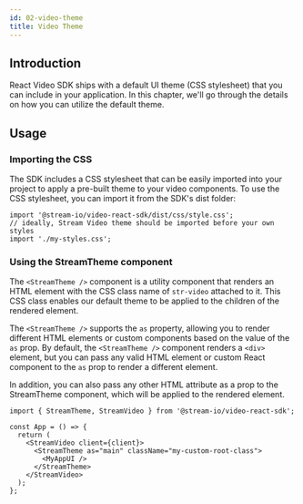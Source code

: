 ```yaml
---
id: 02-video-theme
title: Video Theme
---
```


## Introduction

React Video SDK ships with a default UI theme (CSS stylesheet) that you can include in your application.
In this chapter, we'll go through the details on how you can utilize the default theme.

## Usage

### Importing the CSS

The SDK includes a CSS stylesheet that can be easily imported into your project to apply a pre-built theme to your video components.
To use the CSS stylesheet, you can import it from the SDK's dist folder:

```tsx
import '@stream-io/video-react-sdk/dist/css/style.css';
// ideally, Stream Video theme should be imported before your own styles
import './my-styles.css';
```

### Using the StreamTheme component

The `<StreamTheme />` component is a utility component that renders an HTML element with the CSS class name of `str-video` attached to it.
This CSS class enables our default theme to be applied to the children of the rendered element.

The `<StreamTheme />` supports the `as` property, allowing you to render different HTML elements or custom components based on the value of the `as` prop.
By default, the `<StreamTheme />` component renders a `<div>` element, but you can pass any valid HTML element or custom React component to the `as` prop to render a different element.

In addition, you can also pass any other HTML attribute as a prop to the StreamTheme component, which will be applied to the rendered element.

```tsx
import { StreamTheme, StreamVideo } from '@stream-io/video-react-sdk';

const App = () => {
  return (
    <StreamVideo client={client}>
      <StreamTheme as="main" className="my-custom-root-class">
        <MyAppUI />
      </StreamTheme>
    </StreamVideo>
  );
};
```
